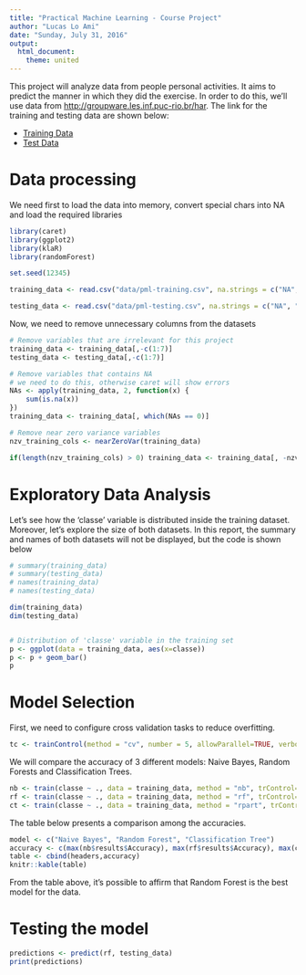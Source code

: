 ```yaml
---
title: "Practical Machine Learning - Course Project"
author: "Lucas Lo Ami"
date: "Sunday, July 31, 2016"
output:
  html_document:
    theme: united
---
```


This project will analyze data from people personal activities. It aims to predict the manner in which they did the exercise. In order to do this, we'll use data from [ http://groupware.les.inf.puc-rio.br/har]( http://groupware.les.inf.puc-rio.br/har). The link for the training and testing data are shown below:

* [Training Data](https://d396qusza40orc.cloudfront.net/predmachlearn/pml-training.csv)
* [Test Data](https://d396qusza40orc.cloudfront.net/predmachlearn/pml-testing.csv)


# Data processing

We need first to load the data into memory, convert special chars into NA and load the required libraries

```r
library(caret)
library(ggplot2)
library(klaR)
library(randomForest)

set.seed(12345)

training_data <- read.csv("data/pml-training.csv", na.strings = c("NA", "", "#DIV/0!"))

testing_data <- read.csv("data/pml-testing.csv", na.strings = c("NA", "", "#DIV/0!"))
```

Now, we need to remove unnecessary columns from the datasets

```r
# Remove variables that are irrelevant for this project
training_data <- training_data[,-c(1:7)]
testing_data <- testing_data[,-c(1:7)]

# Remove variables that contains NA
# we need to do this, otherwise caret will show errors 
NAs <- apply(training_data, 2, function(x) {
    sum(is.na(x))
})
training_data <- training_data[, which(NAs == 0)]

# Remove near zero variance variables
nzv_training_cols <- nearZeroVar(training_data)

if(length(nzv_training_cols) > 0) training_data <- training_data[, -nzv_training_cols]
```

# Exploratory Data Analysis
Let's see how the 'classe' variable is distributed inside the training dataset. Moreover, let's explore the size of both datasets. In this report, the summary and names of both datasets will not be displayed, but the code is shown below

```r
# summary(training_data)
# summary(testing_data)
# names(training_data)
# names(testing_data)

dim(training_data)
dim(testing_data)


# Distribution of 'classe' variable in the training set
p <- ggplot(data = training_data, aes(x=classe)) 
p <- p + geom_bar()
p
```

# Model Selection

First, we need to configure cross validation tasks to reduce overfitting. 

```r
tc <- trainControl(method = "cv", number = 5, allowParallel=TRUE, verboseIter=FALSE,  preProcOptions="pca")
```

We will compare the accuracy of 3 different models: Naive Bayes, Random Forests and Classification Trees.

```r
nb <- train(classe ~ ., data = training_data, method = "nb", trControl= tc)
rf <- train(classe ~ ., data = training_data, method = "rf", trControl= tc)
ct <- train(classe ~ ., data = training_data, method = "rpart", trControl= tc)
```

The table below presents a comparison among the accuracies.

```r
model <- c("Naive Bayes", "Random Forest", "Classification Tree")
accuracy <- c(max(nb$results$Accuracy), max(rf$results$Accuracy), max(ct$results$Accuracy))
table <- cbind(headers,accuracy)
knitr::kable(table)
```

From the table above, it's possible to affirm that Random Forest is the best model for the data.

# Testing the model
```r
predictions <- predict(rf, testing_data)
print(predictions)
```